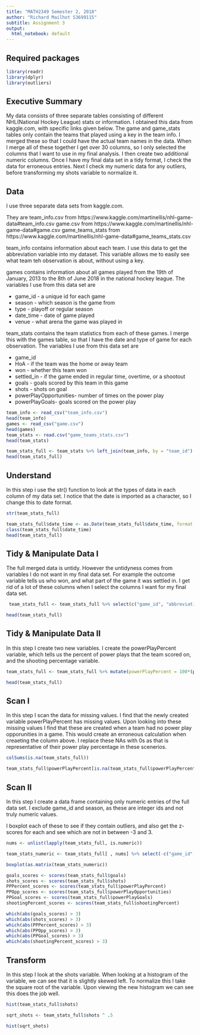 ```yaml
---
title: "MATH2349 Semester 2, 2018"
author: "Richard Mailhot S3699115"
subtitle: Assignment 3
output:
  html_notebook: default
---
```



## Required packages 


```r
library(readr)
library(dplyr)
library(outliers)
```


## Executive Summary 


My data consists of three separate tables consisting of different NHL(National Hockey League) stats or information. I obtained this data from kaggle.com, with specific links given below. The game and game_stats tables only contain the teams that played using a key in the team info. I merged these so that I could have the actual team names in the data. When I merge all of these together I get over 30 columns, so I only selected the columns that I want to use in my final analysis.  I then create two additional numeric columns. Once I have my final data set in a tidy format, I check the data for erroneous entries. Next I check my numeric data for any outliers, before transforming my shots variable to normalize it.


## Data 

I use three separate data sets from kaggle.com.

They are 
team_info.csv from https://www.kaggle.com/martinellis/nhl-game-data#team_info.csv
game.csv from https://www.kaggle.com/martinellis/nhl-game-data#game.csv
game_teams_stats from https://www.kaggle.com/martinellis/nhl-game-data#game_teams_stats.csv

team_info contains information about each team. I use this data to get the abbreviation variable into my dataset. This variable allows me to easily see what team teh observation is about, without using a key.


games contains information about all games played from the 19th of January, 2013 to the 8th of June 2018 in the national hockey league. The variables I use from this data set are

* game_id - a unique id for each game
* season - which season is the game from
* type - playoff or regular season
* date_time - date of game played
* venue - what arena the game was played in

team_stats contains the team statistics from each of these games. I merge this with the games table, so that I have the date and type of game for each observation. The variables I use from this data set are

* game_id
* HoA - if the team was the home or away team
* won - whether this team won
* settled_in - if the game ended in regular time, overtime, or a shootout
* goals - goals scored by this team in this game
* shots - shots on goal
* powerPlayOpportunities- number of times on the power play
* powerPlayGoals- goals scored on the power play


```r

team_info <- read_csv("team_info.csv")
head(team_info)
games <- read_csv("game.csv")
head(games)
team_stats <- read.csv("game_teams_stats.csv")
head(team_stats)

team_stats_full <- team_stats %>% left_join(team_info, by = "team_id") %>% left_join(games, by = "game_id")
head(team_stats_full)
```

## Understand 

In this step i use the str() function to look at the types of data in each column of my data set. I notice that the date is imported as a character, so I change this to date format.

```r
str(team_stats_full)

team_stats_full$date_time <- as.Date(team_stats_full$date_time, format = "%d/%m/%Y")
class(team_stats_full$date_time)
head(team_stats_full)
```


##	Tidy & Manipulate Data I 

The full merged data is untidy. However the untidyness comes from variables I do not want in my final data set. For example the outcome variable tells us who won, and what part of the game it was settled in. I get rid of a lot of these columns when I select the columns I want for my final data set.


```r
 team_stats_full <- team_stats_full %>% select(c("game_id", "abbreviation", "HoA", "won", "settled_in", "head_coach", "goals", "shots", "powerPlayOpportunities", "powerPlayGoals", "season", "type", "date_time", "venue"))

head(team_stats_full)
```

##	Tidy & Manipulate Data II 

In this step I create two new variables. I create the powerPlayPercent variable, which tells us the percent of power plays that the team scored on, and the shooting percentage variable.


```r
team_stats_full <- team_stats_full %>% mutate(powerPlayPercent = 100*(powerPlayGoals/powerPlayOpportunities), shootingPercent = 100*(goals/shots))

head(team_stats_full)

```


##	Scan I 

In this step I scan the data for missing values. I find that the newly created variable powerPlayPercent has missing values. Upon looking into these missing values I find that these are created when a team had no power play opporunities in a game. This would create an erroneous calculation when creaeting the column above. I replace these NAs with 0s as that is representative of their power play percentage in these scenerios.

```r
colSums(is.na(team_stats_full))

team_stats_full$powerPlayPercent[is.na(team_stats_full$powerPlayPercent)] <- 0

```


##	Scan II

In this step I create a data frame containing only numeric entries of the full data set. I exclude game_id and season, as these are integer ids and not truly numeric values.

I boxplot each of these to see if they contain outliers, and also get the z-scores for each and see which are not in between -3 and 3.

```r

nums <- unlist(lapply(team_stats_full, is.numeric))

team_stats_numeric <- team_stats_full[ , nums] %>% select(-c("game_id", "season"))

boxplot(as.matrix(team_stats_numeric))
```

```r
goals_scores <- scores(team_stats_full$goals)
shots_scores <- scores(team_stats_full$shots)
PPPercent_scores <- scores(team_stats_full$powerPlayPercent)
PPOpp_scores <- scores(team_stats_full$powerPlayOpportunities)
PPGoal_scores <- scores(team_stats_full$powerPlayGoals)
shootingPercent_scores <- scores(team_stats_full$shootingPercent)

which(abs(goals_scores) > 3)
which(abs(shots_scores) > 3)
which(abs(PPPercent_scores) > 3)
which(abs(PPOpp_scores) > 3)
which(abs(PPGoal_scores) > 3)
which(abs(shootingPercent_scores) > 3)

```



##	Transform 

In this step I look at the shots variable. When looking at a histogram of the variable, we can see that it is slightly skewed left. To normalize this I take the square root of the variable. Upon viewing the new histogram we can see this does the job well.

```r
hist(team_stats_full$shots)

sqrt_shots <- team_stats_full$shots ^ .5

hist(sqrt_shots)
```




<br>
<br>
